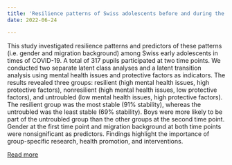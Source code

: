 ```yaml
---
title: 'Resilience patterns of Swiss adolescents before and during the COVID-19 pandemic: a latent transition analysis'
date: 2022-06-24

---
```


This study investigated resilience patterns and predictors of these patterns (i.e. gender and migration background) among Swiss early adolescents in times of COVID-19. A total of 317 pupils participated at two time points. We conducted two separate latent class analyses and a latent transition analysis using mental health issues and protective factors as indicators. The results revealed three groups: resilient (high mental health issues, high protective factors), nonresilient (high mental health issues, low protective factors), and untroubled (low mental health issues, high protective factors). The resilient group was the most stable (91% stability), whereas the untroubled was the least stable (69% stability). Boys were more likely to be part of the untroubled group than the other groups at the second time point. Gender at the first time point and migration background at both time points were nonsignificant as predictors. Findings highlight the importance of group-specific research, health promotion, and interventions.

[Read more](https://doi.org/10.1080/02673843.2022.2091938)